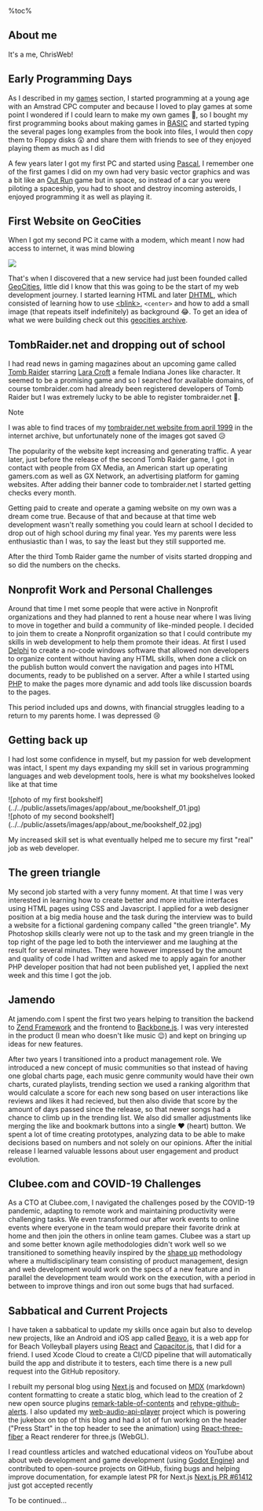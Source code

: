 <aside>
%toc%
</aside>

<article>

# About me

It's a me, ChrisWeb!

## Early Programming Days

As I described in my [games](/games) section, I started programming at a young age with an Amstrad CPC computer and because I loved to play games at some point I wondered if I could learn to make my own games 👾, so I bought my first programming books about making games in [BASIC](https://en.wikipedia.org/wiki/BASIC) and started typing the several pages long examples from the book into files, I would then copy them to Floppy disks 😲 and share them with friends to see of they enjoyed playing them as much as I did

A few years later I got my first PC and started using [Pascal](https://en.wikipedia.org/wiki/Pascal_(programming_language)), I remember one of the first games I did on my own had very basic vector graphics and was a bit like an [Out Run](https://en.wikipedia.org/wiki/Out_Run) game but in space, so instead of a car you were piloting a spaceship, you had to shoot and destroy incoming asteroids, I enjoyed programming it as well as playing it.

## First Website on GeoCities

When I got my second PC it came with a modem, which meant I now had access to internet, it was mind blowing

![](../../public/assets/images/app/about_me/mind_blowing.gif)

That's when I discovered that a new service had just been founded called [GeoCities](https://en.wikipedia.org/wiki/GeoCities), little did I know that this was going to be the start of my web development journey. I started learning HTML and later [DHTML](https://en.wikipedia.org/wiki/Dynamic_HTML), which consisted of learning how to use [&lt;blink&gt;](https://en.wikipedia.org/wiki/Blink_element), `<center>` and how to add a small image (that repeats itself indefinitely) as background 😂. To get an idea of what we were building check out this [geocities archive](https://geocities.restorativland.org/).

## TombRaider.net and dropping out of school

I had read news in gaming magazines about an upcoming game called [Tomb Raider](https://en.wikipedia.org/wiki/Tomb_Raider_(1996_video_game)) starring [Lara Croft](https://en.wikipedia.org/wiki/Lara_Croft) a female Indiana Jones like character. It seemed to be a promising game and so I searched for available domains, of course tombraider.com had already been registered developers of Tomb Raider but I was extremely lucky to be able to register tombraider.net 🙂.

> [!NOTE]  
I was able to find traces of my [tombraider.net website from april 1999](https://web.archive.org/web/20000510125725/http://www.tombraider.net/) in the internet archive, but unfortunately none of the images got saved 😥

The popularity of the website kept increasing and generating traffic. A year later, just before the release of the second Tomb Raider game, I got in contact with people from GX Media, an American start up operating gamers.com as well as GX Network, an advertising platform for gaming websites. After adding their banner code to tombraider.net I started getting checks every month.

Getting paid to create and operate a gaming website on my own was a dream come true. Because of that and because at that time web development wasn't really something you could learn at school I decided to drop out of high school during my final year. Yes my parents were less enthusiastic than I was, to say the least but they still supported me.

After the third Tomb Raider game the number of visits started dropping and so did the numbers on the checks.

## Nonprofit Work and Personal Challenges

Around that time I met some people that were active in Nonprofit organizations and they had planned to rent a house near where I was living to move in together and build a community of like-minded people. I decided to join them to create a Nonprofit organization so that I could contribute my skills in web development to help them promote their ideas. At first I used [Delphi](https://en.wikipedia.org/wiki/Delphi_(software)) to create a no-code windows software that allowed non developers to organize content without having any HTML skills, when done a click on the publish button would convert the navigation and pages into HTML documents, ready to be published on a server. After a while I started using [PHP](https://en.wikipedia.org/wiki/PHP) to make the pages more dynamic and add tools like discussion boards to the pages.

This period included ups and downs, with financial struggles leading to a return to my parents home. I was depressed 😢

## Getting back up

I had lost some confidence in myself, but my passion for web development was intact, I spent my days expanding my skill set in various programming languages and web development tools, here is what my bookshelves looked like at that time

<div className="grid">
    <div>
        ![photo of my first bookshelf](../../public/assets/images/app/about_me/bookshelf_01.jpg)
    </div>
    <div>
        ![photo of my second bookshelf](../../public/assets/images/app/about_me/bookshelf_02.jpg)
    </div>
</div>

My increased skill set is what eventually helped me to secure my first "real" job as web developer.

## The green triangle

My second job started with a very funny moment. At that time I was very interested in learning how to create better and more intuitive interfaces using HTML pages using CSS and Javascript. I applied for a web designer position at a big media house and the task during the interview was to build a website for a fictional gardening company called "the green triangle". My Photoshop skills clearly were not up to the task and my green triangle in the top right of the page led to both the interviewer and me laughing at the result for several minutes. They were however impressed by the amount and quality of code I had written and asked me to apply again for another PHP developer position that had not been published yet, I applied the next week and this time I got the job.

## Jamendo

At jamendo.com I spent the first two years helping to transition the backend to [Zend Framework](https://github.com/zendframework/zf1) and the frontend to [Backbone.js](https://github.com/jashkenas/backbone). I was very interested in the product (I mean who doesn't like music 😉) and kept on bringing up ideas for new features.

After two years I transitioned into a product management role. We introduced a new concept of music communities so that instead of having one global charts page, each music genre community would have their own charts, curated playlists, trending section we used a ranking algorithm that would calculate a score for each new song based on user interactions like reviews and likes it had recieved, but then also divide that score by the amount of days passed since the release, so that newer songs had a chance to climb up in the trending list. We also did smaller adjustments like merging the like and bookmark buttons into a single ❤️ (heart) button. We spent a lot of time creating prototypes, analyzing data to be able to make decisions based on numbers and not solely on our opinions. After the initial release I learned valuable lessons about user engagement and product evolution.

## Clubee.com and COVID-19 Challenges

As a CTO at Clubee.com, I navigated the challenges posed by the COVID-19 pandemic, adapting to remote work and maintaining productivity were challenging tasks. We even transformed our after work events to online events where everyone in the team would prepare their favorite drink at home and then join the others in online team games. Clubee was a start up and some better known agile methodologies didn't work well so we transitioned to something heavily inspired by the [shape up](https://basecamp.com/shapeup) methodology where a multidisciplinary team consisting of product management, design and web development would work on the specs of a new feature and in parallel the development team would work on the execution, with a period in between to improve things and iron out some bugs that had surfaced.

## Sabbatical and Current Projects

I have taken a sabbatical to update my skills once again but also to develop new projects, like an Android and iOS app called [Beavo](https://beavo.com), it is a web app for for Beach Volleyball players using [React](https://react.dev/) and [Capacitor.js](https://capacitorjs.com/), that I did for a friend. I used Xcode Cloud to create a CI/CD pipeline that will automatically build the app and distribute it to testers, each time there is a new pull request into the GitHub repository.

I rebuilt my personal blog using [Next.js](https://nextjs.org/) and focused on [MDX](https://mdxjs.com/) (markdown) content formatting to create a static blog, which lead to the creation of 2 new open source plugins [remark-table-of-contents](https://github.com/chrisweb/remark-table-of-contents) and [rehype-github-alerts](https://github.com/chrisweb/rehype-github-alerts). I also updated my [web-audio-api-player](https://github.com/chrisweb/web-audio-api-player) project which is powering the jukebox on top of this blog and had a lot of fun working on the header ("Press Start" in the top header to see the animation) using [React-three-fiber](https://docs.pmnd.rs/react-three-fiber/getting-started/introduction) a React renderer for three.js (WebGL).

I read countless articles and watched educational videos on YouTube about about web development and game development (using [Godot Engine](https://godotengine.org/)) and contributed to open-source projects on GitHub, fixing bugs and helping improve documentation, for example latest PR for Next.js [Next.js PR #61412](https://github.com/vercel/next.js/pull/61412) just got accepted recently

To be continued...

</article>